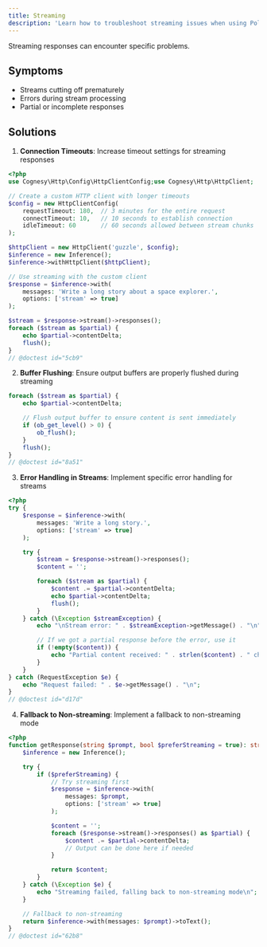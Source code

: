 ```yaml
---
title: Streaming
description: 'Learn how to troubleshoot streaming issues when using Polyglot.'
---
```


Streaming responses can encounter specific problems.

## Symptoms

- Streams cutting off prematurely
- Errors during stream processing
- Partial or incomplete responses

## Solutions

1. **Connection Timeouts**: Increase timeout settings for streaming responses

```php
<?php
use Cognesy\Http\Config\HttpClientConfig;use Cognesy\Http\HttpClient;

// Create a custom HTTP client with longer timeouts
$config = new HttpClientConfig(
    requestTimeout: 180,  // 3 minutes for the entire request
    connectTimeout: 10,   // 10 seconds to establish connection
    idleTimeout: 60       // 60 seconds allowed between stream chunks
);

$httpClient = new HttpClient('guzzle', $config);
$inference = new Inference();
$inference->withHttpClient($httpClient);

// Use streaming with the custom client
$response = $inference->with(
    messages: 'Write a long story about a space explorer.',
    options: ['stream' => true]
);

$stream = $response->stream()->responses();
foreach ($stream as $partial) {
    echo $partial->contentDelta;
    flush();
}
// @doctest id="5cb9"
```

2. **Buffer Flushing**: Ensure output buffers are properly flushed during streaming
```php
foreach ($stream as $partial) {
    echo $partial->contentDelta;

    // Flush output buffer to ensure content is sent immediately
    if (ob_get_level() > 0) {
        ob_flush();
    }
    flush();
}
// @doctest id="8a51"
```

3. **Error Handling in Streams**: Implement specific error handling for streams
```php
<?php
try {
    $response = $inference->with(
        messages: 'Write a long story.',
        options: ['stream' => true]
    );

    try {
        $stream = $response->stream()->responses();
        $content = '';

        foreach ($stream as $partial) {
            $content .= $partial->contentDelta;
            echo $partial->contentDelta;
            flush();
        }
    } catch (\Exception $streamException) {
        echo "\nStream error: " . $streamException->getMessage() . "\n";

        // If we got a partial response before the error, use it
        if (!empty($content)) {
            echo "Partial content received: " . strlen($content) . " characters\n";
        }
    }
} catch (RequestException $e) {
    echo "Request failed: " . $e->getMessage() . "\n";
}
// @doctest id="d17d"
```

4. **Fallback to Non-streaming**: Implement a fallback to non-streaming mode
```php
<?php
function getResponse(string $prompt, bool $preferStreaming = true): string {
    $inference = new Inference();

    try {
        if ($preferStreaming) {
            // Try streaming first
            $response = $inference->with(
                messages: $prompt,
                options: ['stream' => true]
            );

            $content = '';
            foreach ($response->stream()->responses() as $partial) {
                $content .= $partial->contentDelta;
                // Output can be done here if needed
            }

            return $content;
        }
    } catch (\Exception $e) {
        echo "Streaming failed, falling back to non-streaming mode\n";
    }

    // Fallback to non-streaming
    return $inference->with(messages: $prompt)->toText();
}
// @doctest id="62b8"
```
